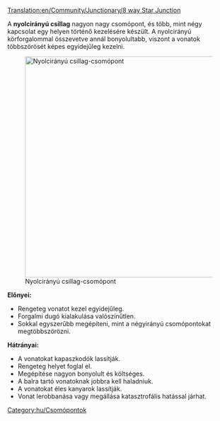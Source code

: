 [[Translation:en/Community/Junctionary/8 way Star Junction]]

{{hu/Csomópontmenü}}
A '''nyolcirányú csillag''' nagyon nagy csomópont, és több, mint négy kapcsolat egy helyen történő kezelésére készült. A nyolcirányú körforgalommal összevetve annál bonyolultabb, viszont a vonatok többszörösét képes egyidejűleg kezelni.

[[File:en/8 Way Star.png|thumb|center|500px|Nyolcirányú csillag-csomópont]]

'''Előnyei:'''
*Rengeteg vonatot kezel egyidejűleg.
*Forgalmi dugó kialakulása valószínűtlen.
*Sokkal egyszerűbb megépíteni, mint a négyirányú csomópontokat megtöbbszörözni.

'''Hátrányai:'''
*A vonatokat kapaszkodók lassítják.
*Rengeteg helyet foglal el.
*Megépítése nagyon bonyolult és költséges.
*A balra tartó vonatoknak jobbra kell haladniuk.
*A vonatokat éles kanyarok lassítják.
*Vonat lerobbanása vagy megállása katasztrofális hatással járhat.

[[Category:hu/Csomópontok]]